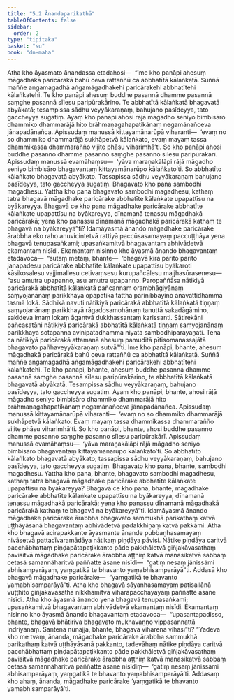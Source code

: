 ```yaml
---
title: "5.2 Ānandaparikathā"
tableOfContents: false
sidebar:
  order: 2
type: "tipitaka"
basket: "su"
book: "dn-maha"
---
```



<DynamicBreadcrumb />

<Division number="276" book="dn-maha" bookNo="7" page="163">

<Paragraph number="599" book="dn-maha">
Atha kho āyasmato ānandassa etadahosi—  “ime kho panāpi ahesuṃ māgadhakā paricārakā bahū ceva rattaññū ca abbhatītā kālaṅkatā. Suññā maññe aṅgamagadhā aṅgamāgadhakehi paricārakehi abbhatītehi kālaṅkatehi. Te kho panāpi ahesuṃ buddhe pasannā dhamme pasannā saṃghe pasannā sīlesu paripūrakārino. Te abbhatītā kālaṅkatā bhagavatā abyākatā; tesampissa sādhu veyyākaraṇaṃ, bahujano pasīdeyya, tato gaccheyya sugatiṃ. Ayaṃ kho panāpi ahosi rājā māgadho seniyo bimbisāro dhammiko dhammarājā hito brāhmaṇagahapatikānaṃ negamānañceva jānapadānañca. Apissudaṃ manussā kittayamānarūpā viharanti—  ‘evaṃ no so dhammiko dhammarājā sukhāpetvā kālaṅkato, evaṃ mayaṃ tassa dhammikassa dhammarañño vijite phāsu viharimhā’ti. So kho panāpi ahosi buddhe pasanno dhamme pasanno saṃghe pasanno sīlesu paripūrakārī. Apissudaṃ manussā evamāhaṃsu—  ‘yāva maraṇakālāpi rājā māgadho seniyo bimbisāro bhagavantaṃ kittayamānarūpo kālaṅkato’ti. So abbhatīto kālaṅkato bhagavatā abyākato. Tassapissa sādhu veyyākaraṇaṃ bahujano pasīdeyya, tato gaccheyya sugatiṃ. Bhagavato kho pana sambodhi magadhesu. Yattha kho pana bhagavato sambodhi magadhesu, kathaṃ tatra bhagavā māgadhake paricārake abbhatīte kālaṅkate upapattīsu na byākareyya. Bhagavā ce kho pana māgadhake paricārake abbhatīte kālaṅkate upapattīsu na byākareyya, dīnamanā tenassu māgadhakā paricārakā; yena kho panassu dīnamanā māgadhakā paricārakā kathaṃ te bhagavā na byākareyyā”ti?
</Paragraph>

</Division>
<Division number="277" book="dn-maha" bookNo="7" page="164">

<Paragraph number="600" book="dn-maha">
Idamāyasmā ānando māgadhake paricārake ārabbha eko raho anuvicintetvā rattiyā paccūsasamayaṃ paccuṭṭhāya yena bhagavā tenupasaṅkami; upasaṅkamitvā bhagavantaṃ abhivādetvā ekamantaṃ nisīdi. Ekamantaṃ nisinno kho āyasmā ānando bhagavantaṃ etadavoca—  “sutaṃ metaṃ, bhante—  ‘bhagavā kira parito parito janapadesu paricārake abbhatīte kālaṅkate upapattīsu byākaroti kāsikosalesu vajjimallesu cetivaṃsesu kurupañcālesu majjhasūrasenesu—  “asu amutra upapanno, asu amutra upapanno. Paropaññāsa nātikiyā paricārakā abbhatītā kālaṅkatā pañcannaṃ orambhāgiyānaṃ saṃyojanānaṃ parikkhayā opapātikā tattha parinibbāyino anāvattidhammā tasmā lokā. Sādhikā navuti nātikiyā paricārakā abbhatītā kālaṅkatā tiṇṇaṃ saṃyojanānaṃ parikkhayā rāgadosamohānaṃ tanuttā sakadāgāmino, sakideva imaṃ lokaṃ āgantvā dukkhassantaṃ karissanti. Sātirekāni pañcasatāni nātikiyā paricārakā abbhatītā kālaṅkatā tiṇṇaṃ saṃyojanānaṃ parikkhayā sotāpannā avinipātadhammā niyatā sambodhiparāyaṇāti. Tena ca nātikiyā paricārakā attamanā ahesuṃ pamuditā pītisomanassajātā bhagavato pañhaveyyākaraṇaṃ sutvā”’ti. Ime kho panāpi, bhante, ahesuṃ māgadhakā paricārakā bahū ceva rattaññū ca abbhatītā kālaṅkatā. Suññā maññe aṅgamagadhā aṅgamāgadhakehi paricārakehi abbhatītehi kālaṅkatehi. Te kho panāpi, bhante, ahesuṃ buddhe pasannā dhamme pasannā saṃghe pasannā sīlesu paripūrakārino, te abbhatītā kālaṅkatā bhagavatā abyākatā. Tesampissa sādhu veyyākaraṇaṃ, bahujano pasīdeyya, tato gaccheyya sugatiṃ. Ayaṃ kho panāpi, bhante, ahosi rājā māgadho seniyo bimbisāro dhammiko dhammarājā hito brāhmaṇagahapatikānaṃ negamānañceva jānapadānañca. Apissudaṃ manussā kittayamānarūpā viharanti—  ‘evaṃ no so dhammiko dhammarājā sukhāpetvā kālaṅkato. Evaṃ mayaṃ tassa dhammikassa dhammarañño vijite phāsu viharimhā’ti. So kho panāpi, bhante, ahosi buddhe pasanno dhamme pasanno saṃghe pasanno sīlesu paripūrakārī. Apissudaṃ manussā evamāhaṃsu—  ‘yāva maraṇakālāpi rājā māgadho seniyo bimbisāro bhagavantaṃ kittayamānarūpo kālaṅkato’ti. So abbhatīto kālaṅkato bhagavatā abyākato; tassapissa sādhu veyyākaraṇaṃ, bahujano pasīdeyya, tato gaccheyya sugatiṃ. Bhagavato kho pana, bhante, sambodhi magadhesu. Yattha kho pana, bhante, bhagavato sambodhi magadhesu, kathaṃ tatra bhagavā māgadhake paricārake abbhatīte kālaṅkate upapattīsu na byākareyya? Bhagavā ce kho pana, bhante, māgadhake paricārake abbhatīte kālaṅkate upapattīsu na byākareyya, dīnamanā tenassu māgadhakā paricārakā; yena kho panassu dīnamanā māgadhakā paricārakā kathaṃ te bhagavā na byākareyyā”ti. Idamāyasmā ānando māgadhake paricārake ārabbha bhagavato sammukhā parikathaṃ katvā uṭṭhāyāsanā bhagavantaṃ abhivādetvā padakkhiṇaṃ katvā pakkāmi.
</Paragraph>

</Division>
<Division number="278" book="dn-maha" bookNo="7" page="165">

<Paragraph number="601" book="dn-maha">
Atha kho bhagavā acirapakkante āyasmante ānande pubbaṇhasamayaṃ nivāsetvā pattacīvaramādāya nātikaṃ piṇḍāya pāvisi. Nātike piṇḍāya caritvā pacchābhattaṃ piṇḍapātapaṭikkanto pāde pakkhāletvā giñjakāvasathaṃ pavisitvā māgadhake paricārake ārabbha aṭṭhiṃ katvā manasikatvā sabbaṃ cetasā samannāharitvā paññatte āsane nisīdi—  “gatiṃ nesaṃ jānissāmi abhisamparāyaṃ, yaṃgatikā te bhavanto yaṃabhisamparāyā”ti. Addasā kho bhagavā māgadhake paricārake—  “yaṃgatikā te bhavanto yaṃabhisamparāyā”ti. Atha kho bhagavā sāyanhasamayaṃ paṭisallānā vuṭṭhito giñjakāvasathā nikkhamitvā vihārapacchāyāyaṃ paññatte āsane nisīdi.
</Paragraph>

</Division>
<Division number="279" book="dn-maha" bookNo="7" page="166">

<Paragraph number="602" book="dn-maha">
Atha kho āyasmā ānando yena bhagavā tenupasaṅkami; upasaṅkamitvā bhagavantaṃ abhivādetvā ekamantaṃ nisīdi. Ekamantaṃ nisinno kho āyasmā ānando bhagavantaṃ etadavoca—  “upasantapadisso, bhante, bhagavā bhātiriva bhagavato mukhavaṇṇo vippasannattā indriyānaṃ. Santena nūnajja, bhante, bhagavā vihārena vihāsī”ti?
</Paragraph>

<Paragraph number="603" book="dn-maha">
“Yadeva kho me tvaṃ, ānanda, māgadhake paricārake ārabbha sammukhā parikathaṃ katvā uṭṭhāyāsanā pakkanto, tadevāhaṃ nātike piṇḍāya caritvā pacchābhattaṃ piṇḍapātapaṭikkanto pāde pakkhāletvā giñjakāvasathaṃ pavisitvā māgadhake paricārake ārabbha aṭṭhiṃ katvā manasikatvā sabbaṃ cetasā samannāharitvā paññatte āsane nisīdiṃ—  ‘gatiṃ nesaṃ jānissāmi abhisamparāyaṃ, yaṃgatikā te bhavanto yaṃabhisamparāyā’ti. Addasaṃ kho ahaṃ, ānanda, māgadhake paricārake ‘yaṃgatikā te bhavanto yaṃabhisamparāyā’ti.
</Paragraph>
</Division>